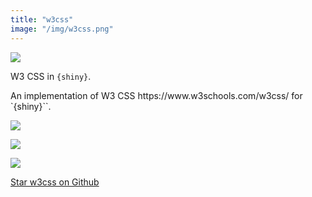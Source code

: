 ```yaml
---
title: "w3css"
image: "/img/w3css.png"
---
```


::: {.grid}

::: {.g-col-6}

![](/img/w3css.png)

:::

::: {.g-col-6}

W3 CSS in `{shiny}`.

An implementation of W3 CSS https://www.w3schools.com/w3css/ for `{shiny}``.

<div align = "center">

<img src = "https://lifecycle.r-lib.org/articles/figures/lifecycle-experimental.svg">

<img src = "https://www.r-pkg.org/badges/version/w3css">

<img src = "https://cranlogs.r-pkg.org/badges/w3css">

<span style="text-shadow: none;"><a class="github-button" href="https://github.com/thinkr-open/w3css" data-icon="octicon-star" data-size="large" data-show-count="true" aria-label="Star this on GitHub">Star w3css on Github</a><script async defer src="https://buttons.github.io/buttons.js"></script></span>

</div>

:::

:::
